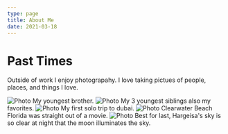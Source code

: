 ```yaml
---
type: page
title: About Me
date: 2021-03-18
---
```


# Past Times

Outside of work I enjoy photograpahy. I love taking pictues of people, places, and things I love.


<Image
  src="/images/photo4.jpg"
  alt="Photo"
  width={338}
  height={450}
  priority
  className="next-image"
/>
My youngest brother.
<Image
  src="/images/photo5.jpg"
  alt="Photo"
  width={338}
  height={450}
  priority
  className="next-image"
/>
My 3 youngest siblings also my favorites.
<Image
  src="/images/photo6.jpg"
  alt="Photo"
  width={338}
  height={450}
  priority
  className="next-image"
/>
My first solo trip to dubai.
<Image
  src="/images/photo7.jpg"
  alt="Photo"
  width={338}
  height={450}
  priority
  className="next-image"
/>
Clearwater Beach Florida was straight out of a movie.
<Image
  src="/images/photo8.jpg"
  alt="Photo"
  width={338}
  height={450}
  priority
  className="next-image"
/>
Best for last, Hargeisa's sky is so clear at night that the moon illuminates the
sky.

